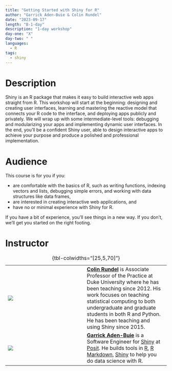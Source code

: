 ```yaml
---
title: "Getting Started with Shiny for R"
author: "Garrick Aden-Buie & Colin Rundel"
date: "2023-09-17"
length: "B-1-day"
description: "1-day workshop"
day-one: "X"
day-two: " "
languages:
  - R
tags:
  - shiny
---
```


# Description

Shiny is an R package that makes it easy to build interactive web apps straight from R.
This workshop will start at the beginning: designing and creating user interfaces, learning and mastering the reactive model that connects your R code to the interface, and deploying apps publicly and privately.
We will wrap up with some intermediate-level tools: debugging and modularizing your apps and implementing dynamic user interfaces.
In the end, you'll be a confident Shiny user, able to design interactive apps to achieve your purpose and produce a polished and professional implementation.

# Audience

This course is for you if you:

-   are comfortable with the basics of R, such as writing functions, indexing vectors and lists, debugging simple errors, and working with data structures like data frames,
-   are interested in creating interactive web applications, and
-   have no or minimal experience with Shiny for R.

If you have a bit of experience, you'll see things in a new way.
If you don't, we'll get you started on the right footing.

# Instructor

|                            |     |                                                                                                                                                                                                                                                                                                                               |
|------------------|------------------|-------------------------------------|
| ![](colin-rundel.png)      |     | [**Colin Rundel**](https://rundel.github.io/) is Associate Professor of the Practice at Duke University where he has been teaching since 2012. His work focuses on teaching statistical computing to both undergraduate and graduate students in both R and Python. He has been teaching and using Shiny since 2015.          |
| ![](garrick-aden-buie.jpg) |     | [**Garrick Aden-Buie**](https://www.garrickadenbuie.com/) is a Software Engineer for [Shiny](https://shiny.rstudio.com/) at [Posit](https://posit.co/). He builds tools in [R](https://r-project.org/), [R Markdown](https://rmarkdown.rstudio.com/), [Shiny](https://shiny.rstudio.com/) to help you do data science with R. |

: {tbl-colwidths="\[25,5,70\]"}
